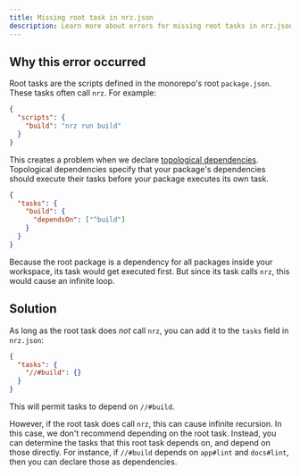 ```yaml
---
title: Missing root task in nrz.json
description: Learn more about errors for missing root tasks in nrz.json in Nrz.
---
```


## Why this error occurred

Root tasks are the scripts defined in the monorepo's root `package.json`. These tasks often call `nrz`. For example:

```json title="./package.json"
{
  "scripts": {
    "build": "nrz run build"
  }
}
```

This creates a problem when we declare [topological dependencies](/repo/docs/reference/configuration#dependson). Topological
dependencies specify that your package's dependencies should execute their tasks before your package executes its own task.

```json title="./nrz.json"
{
  "tasks": {
    "build": {
      "dependsOn": ["^build"]
    }
  }
}
```

Because the root package is a dependency for all packages inside your workspace, its task would get executed first.
But since its task calls `nrz`, this would cause an infinite loop.

## Solution

As long as the root task does _not_ call `nrz`, you can add it to the `tasks` field in `nrz.json`:

```json title="./nrz.json"
{
  "tasks": {
    "//#build": {}
  }
}
```

This will permit tasks to depend on `//#build`.

However, if the root task does call `nrz`, this can cause infinite recursion. In this case, we don't recommend depending
on the root task. Instead, you can determine the tasks that this root task depends on, and depend on those directly.
For instance, if `//#build` depends on `app#lint` and `docs#lint`, then you can declare those as dependencies.
